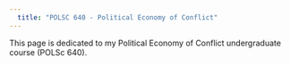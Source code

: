 ---
  title: "POLSC 640 - Political Economy of Conflict"
---
  
  
  This page is dedicated to my Political Economy of Conflict undergraduate course (POLSc 640).